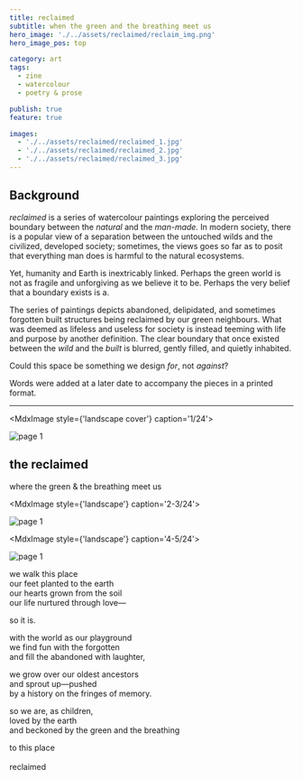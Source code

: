 ```yaml
---
title: reclaimed
subtitle: when the green and the breathing meet us
hero_image: './../assets/reclaimed/reclaim_img.png'
hero_image_pos: top

category: art
tags:
  - zine
  - watercolour
  - poetry & prose

publish: true
feature: true

images:
  - './../assets/reclaimed/reclaimed_1.jpg'
  - './../assets/reclaimed/reclaimed_2.jpg'
  - './../assets/reclaimed/reclaimed_3.jpg'
---
```


<!-- imports from jsx can go here -->

## Background

*reclaimed* is a series of watercolour paintings exploring the perceived boundary between the *natural* and the *man-made.* In modern society, there is a popular view of a separation between the untouched wilds and the civilized, developed society; sometimes, the views goes so far as to posit that everything man does is harmful to the natural ecosystems.

Yet, humanity and Earth is inextricably linked. Perhaps the green world is not as fragile and unforgiving as we believe it to be. Perhaps the very belief that a boundary exists is a.

The series of paintings depicts abandoned, delipidated, and sometimes forgotten built structures being reclaimed by our green neighbours. What was deemed as lifeless and useless for society is instead teeming with life and purpose by another definition. The clear boundary that once existed between the *wild* and the *built* is blurred, gently filled, and quietly inhabited.

Could this space be something we design *for*, not *against*?

Words were added at a later date to accompany the pieces in a printed format.

---

<MdxImage
  style={'landscape cover'}
  caption='1/24'>

  <img src='./../assets/reclaimed/reclaimed_1.jpg' alt='page 1' />

</MdxImage>

## the reclaimed
where the green & the breathing meet us

<MdxImage
  style={'landscape'}
  caption='2-3/24'>

  <img src='./../assets/reclaimed/reclaimed_2.jpg' alt='page 1' />

</MdxImage>

<MdxImage
  style={'landscape'}
  caption='4-5/24'>

  <img src='./../assets/reclaimed/reclaimed_3.jpg' alt='page 1' />

</MdxImage>


we walk this place  
our feet planted to the earth  
our hearts grown from the soil  
our life nurtured through love&mdash;

so it is.

with the world as our playground  
we find fun with the forgotten  
and fill the abandoned with laughter,

we grow over our oldest ancestors  
and sprout up&mdash;pushed  
by a history on the fringes of memory.

so we are, as children,  
loved by the earth  
and beckoned by the green and the breathing

to this place  
<br />
reclaimed